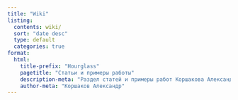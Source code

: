 ```yaml
---
title: "Wiki"
listing:
  contents: wiki/
  sort: "date desc"
  type: default
  categories: true
format:
  html:
    title-prefix: "Hourglass"
    pagetitle: "Статьи и примеры работы"
    description-meta: "Раздел статей и примеры работ Коршакова Александра"
    author-meta: "Коршаков Александр"
---
```

